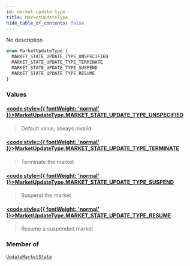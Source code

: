```yaml
---
id: market-update-type
title: MarketUpdateType
hide_table_of_contents: false
---
```








No description

```graphql
enum MarketUpdateType {
  MARKET_STATE_UPDATE_TYPE_UNSPECIFIED
  MARKET_STATE_UPDATE_TYPE_TERMINATE
  MARKET_STATE_UPDATE_TYPE_SUSPEND
  MARKET_STATE_UPDATE_TYPE_RESUME
}
```


### Values

#### [<code style={{ fontWeight: 'normal' }}>MarketUpdateType.<b>MARKET_STATE_UPDATE_TYPE_UNSPECIFIED</b></code>](#) 
> Default value, always invalid
> 

#### [<code style={{ fontWeight: 'normal' }}>MarketUpdateType.<b>MARKET_STATE_UPDATE_TYPE_TERMINATE</b></code>](#) 
> Terminate the market
> 

#### [<code style={{ fontWeight: 'normal' }}>MarketUpdateType.<b>MARKET_STATE_UPDATE_TYPE_SUSPEND</b></code>](#) 
> Suspend the market
> 

#### [<code style={{ fontWeight: 'normal' }}>MarketUpdateType.<b>MARKET_STATE_UPDATE_TYPE_RESUME</b></code>](#) 
> Resume a suspended market
> 



### Member of

[`UpdateMarketState`](/testnet/api/graphql/objects/update-market-state)  <Badge class="secondary" text="object"/>



